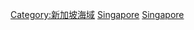 {{Commonscat|Straits of Singapore}}

[[Category:新加坡海域|Category:新加坡海域]]
[[Category:亞洲海峽|Singapore]]
[[Category:各國海峽|Singapore]]